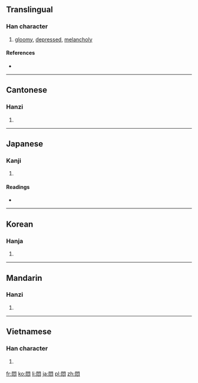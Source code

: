 {{also|闷}}
==Translingual==

===Han character===
{{Han char|rn=61|rad=心|as=08|sn=12|four=7733<sub>7</sub>|canj=日弓心 (ANP)}}

# [[gloomy]], [[depressed]], [[melancholy]]

====References====
* {{Han ref|kx=1333.091|dkj=10729|dj=0722.090|hdz=74291.040|uh=60B6|ud=24758|bh=B465|bd=46181}}

----

==Cantonese==

===Hanzi===
{{yue-hanzi|jyut=|y=mun6|sim=闷}}

# {{defn|Cantonese|sort=心08}}

----

==Japanese==

===Kanji===
{{ja-kanji|grade=|rs=心08}}

# {{defn|Japanese|sort=心08}}

====Readings====
* {{ja-readings|on=[[もん]] (mon)|kun=[[もだえる]] (modaeru), [[もだえ]] (modae)}}

----

==Korean==

===Hanja===
{{ko-hanja|hangeul=민|eumhun=|rv=min|mr=min|y=min}}

# {{defn|Korean|sort=心08}}

----

==Mandarin==

===Hanzi===
{{cmn-hanzi|sim=闷|pin=[[mèn]] ([[men4]])|wg=men<sup>4</sup>}}

# {{defn|Mandarin|sort=心08}}

----

==Vietnamese==

===Han character===
{{vi-hantu|[[muộn]], [[muốn]], [[mụn]]|rs=心08}}

# {{defn|Vietnamese|sort=心08}}

[[fr:悶]]
[[ko:悶]]
[[li:悶]]
[[ja:悶]]
[[pl:悶]]
[[zh:悶]]